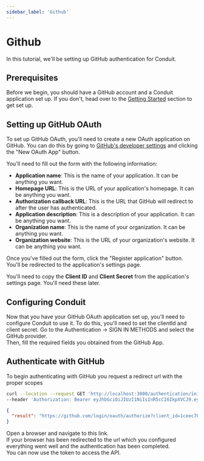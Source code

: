 ```yaml
---
sidebar_label: 'Github'
---
```


# Github

In this tutorial, we'll be setting up GitHub authentication for Conduit.<br />

## Prerequisites

Before we begin, you should have a GitHub account and a Conduit application set up. If you don't, head over to the [Getting Started](../../get-started) section to get set up.

## Setting up GitHub OAuth

To set up GitHub OAuth, you'll need to create a new OAuth application on GitHub. You can do this by going to [GitHub's developer settings](https://github.com/settings/applications/new) and clicking the "New OAuth App" button.


You'll need to fill out the form with the following information:

- **Application name**: This is the name of your application. It can be anything you want.
- **Homepage URL**: This is the URL of your application's homepage. It can be anything you want.
- **Authorization callback URL**: This is the URL that GitHub will redirect to after the user has authenticated.
- **Application description**: This is a description of your application. It can be anything you want.
- **Organization name**: This is the name of your organization. It can be anything you want.
- **Organization website**: This is the URL of your organization's website. It can be anything you want.

Once you've filled out the form, click the "Register application" button. You'll be redirected to the application's settings page.


You'll need to copy the **Client ID** and **Client Secret** from the application's settings page. You'll need these later.

## Configuring Conduit

Now that you have your GitHub OAuth application set up, you'll need to configure Conduit to use it. To do this, you'll need to set the clientId and client secret.
Go to the Authentication -> SIGN IN METHODS and select the GitHub provider.<br />
Then, fill the required fields you obtained from the GitHub App.

## Authenticate with GitHub

To begin authenticating with GitHub you request a redirect url with the proper scopes<br />

```bash title="Request"
curl --location --request GET 'http://localhost:3000/authentication/init/github' \
--header 'Authorization: Bearer eyJhbGciOiJIUzI1NiIsInR5cCI6IkpXVCJ9.eyJpZCI6IjYzNjNjZGNkMDhkNTU2MDk1NmM4MGQ4OSIsImlhdCI6MTY2OTgwMjc0MCwiZXhwIjoxNjY5ODc0NzQwfQ._Q5rzo-FJ7gLesdaKV13dXi9aMNpGZA_nGpNJfkov3Y'
```

```json title="Response"
{
  "result": "https://github.com/login/oauth/authorize?client_id=1ceec70018979ba780ab&redirect_uri=http://localhost:3000/hook/authentication/github&response_type=code&response_mode=query&scope=read:user,repo&code_challenge=undefined&code_challenge_method=undefined&state=8eb67451-edbd-4248-8613-c36727070a78"
}
```

Open a browser and navigate to this link.<br />
If your browser has been redirected to the url which you configured everything went well and the authentication has been completed.<br />
You can now use the token to access the API.


